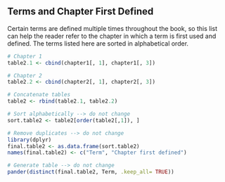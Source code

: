 ## Terms and Chapter First Defined
Certain terms are defined multiple times throughout the book, so this list can help the reader refer to the chapter in which a term is first used and defined. The terms listed here are sorted in alphabetical order.

```r
# Chapter 1
table2.1 <- cbind(chapter1[, 1], chapter1[, 3])

# Chapter 2
table2.2 <- cbind(chapter2[, 1], chapter2[, 3])

# Concatenate tables
table2 <- rbind(table2.1, table2.2)

# Sort alphabetically --> do not change
sort.table2 <- table2[order(table2[,1]), ] 

# Remove duplicates --> do not change
library(dplyr)
final.table2 <- as.data.frame(sort.table2)
names(final.table2) <- c("Term", "Chapter first defined")

# Generate table --> do not change
pander(distinct(final.table2, Term, .keep_all= TRUE))
```
